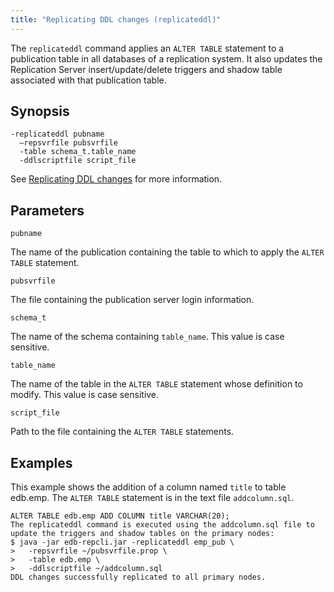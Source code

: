```yaml
---
title: "Replicating DDL changes (replicateddl)"
---
```


<div id="replicating_ddl_changes_cli" class="registered_link"></div>

The `replicateddl` command applies an `ALTER TABLE` statement to a publication table in all databases of a replication system. It also updates the Replication Server insert/update/delete triggers and shadow table associated with that publication table.

## Synopsis

```shell
-replicateddl pubname
  –repsvrfile pubsvrfile
  -table schema_t.table_name
  -ddlscriptfile script_file
```

See [Replicating DDL changes](../../07_common_operations/08_replicating_ddl_changes/#replicating_ddl_changes) for more information.

## Parameters

`pubname`

The name of the publication containing the table to which to apply the `ALTER TABLE` statement.

`pubsvrfile`

The file containing the publication server login information.

`schema_t`

The name of the schema containing `table_name`. This value is case sensitive.

`table_name`

The name of the table in the `ALTER TABLE` statement whose definition to modify. This value is case sensitive.

`script_file`

Path to the file containing the `ALTER TABLE` statements.

## Examples

This example shows the addition of a column named `title` to table edb.emp. The `ALTER TABLE` statement is in the text file `addcolumn.sql`.

```shell
ALTER TABLE edb.emp ADD COLUMN title VARCHAR(20);
The replicateddl command is executed using the addcolumn.sql file to update the triggers and shadow tables on the primary nodes:
$ java -jar edb-repcli.jar -replicateddl emp_pub \
>   -repsvrfile ~/pubsvrfile.prop \
>   -table edb.emp \
>   -ddlscriptfile ~/addcolumn.sql
DDL changes successfully replicated to all primary nodes.
```
